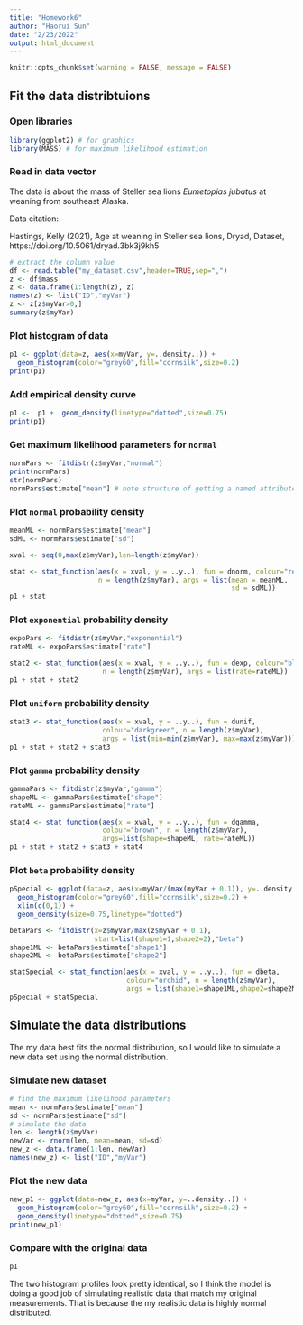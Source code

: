 ```yaml
---
title: "Homework6"
author: "Haorui Sun"
date: "2/23/2022"
output: html_document
---
```

```r
knitr::opts_chunk$set(warning = FALSE, message = FALSE) 
```

## Fit the data distribtuions
### Open libraries
```r
library(ggplot2) # for graphics
library(MASS) # for maximum likelihood estimation
```

### Read in data vector

The data is about the mass of Steller sea lions *Eumetopias jubatus* at weaning from southeast Alaska.

Data citation:

Hastings, Kelly (2021), Age at weaning in Steller sea lions, Dryad, Dataset, https://doi.org/10.5061/dryad.3bk3j9kh5
```r
# extract the column value
df <- read.table("my_dataset.csv",header=TRUE,sep=",")
z <- df$mass
z <- data.frame(1:length(z), z)
names(z) <- list("ID","myVar")
z <- z[z$myVar>0,]
summary(z$myVar)
```

### Plot histogram of data
```r
p1 <- ggplot(data=z, aes(x=myVar, y=..density..)) +
  geom_histogram(color="grey60",fill="cornsilk",size=0.2) 
print(p1)
```

### Add empirical density curve
```r
p1 <-  p1 +  geom_density(linetype="dotted",size=0.75)
print(p1)
```

### Get maximum likelihood parameters for `normal`
```r
normPars <- fitdistr(z$myVar,"normal")
print(normPars)
str(normPars)
normPars$estimate["mean"] # note structure of getting a named attribute
```

### Plot `normal` probability density
```r
meanML <- normPars$estimate["mean"]
sdML <- normPars$estimate["sd"]

xval <- seq(0,max(z$myVar),len=length(z$myVar))

stat <- stat_function(aes(x = xval, y = ..y..), fun = dnorm, colour="red", 
                      n = length(z$myVar), args = list(mean = meanML, 
                                                       sd = sdML))
p1 + stat
```

### Plot `exponential` probability density
```r
expoPars <- fitdistr(z$myVar,"exponential")
rateML <- expoPars$estimate["rate"]

stat2 <- stat_function(aes(x = xval, y = ..y..), fun = dexp, colour="blue",
                       n = length(z$myVar), args = list(rate=rateML))
p1 + stat + stat2
```

### Plot `uniform` probability density
```r
stat3 <- stat_function(aes(x = xval, y = ..y..), fun = dunif,
                       colour="darkgreen", n = length(z$myVar), 
                       args = list(min=min(z$myVar), max=max(z$myVar)))
p1 + stat + stat2 + stat3
```

### Plot `gamma` probability density
```r
gammaPars <- fitdistr(z$myVar,"gamma")
shapeML <- gammaPars$estimate["shape"]
rateML <- gammaPars$estimate["rate"]

stat4 <- stat_function(aes(x = xval, y = ..y..), fun = dgamma,
                       colour="brown", n = length(z$myVar),
                       args=list(shape=shapeML, rate=rateML))
p1 + stat + stat2 + stat3 + stat4
```

### Plot `beta` probability density
```r
pSpecial <- ggplot(data=z, aes(x=myVar/(max(myVar + 0.1)), y=..density..)) + 
  geom_histogram(color="grey60",fill="cornsilk",size=0.2) + 
  xlim(c(0,1)) +
  geom_density(size=0.75,linetype="dotted")

betaPars <- fitdistr(x=z$myVar/max(z$myVar + 0.1),
                     start=list(shape1=1,shape2=2),"beta")
shape1ML <- betaPars$estimate["shape1"]
shape2ML <- betaPars$estimate["shape2"]

statSpecial <- stat_function(aes(x = xval, y = ..y..), fun = dbeta,
                             colour="orchid", n = length(z$myVar), 
                             args = list(shape1=shape1ML,shape2=shape2ML))
pSpecial + statSpecial
```

## Simulate the data distributions
The my data best fits the normal distribution, so I would like to simulate a new data set using the normal distribution. 

### Simulate new dataset
```r
# find the maximum likelihood parameters
mean <- normPars$estimate["mean"]
sd <- normPars$estimate["sd"]
# simulate the data
len <- length(z$myVar)
newVar <- rnorm(len, mean=mean, sd=sd)
new_z <- data.frame(1:len, newVar)
names(new_z) <- list("ID","myVar")
```

### Plot the new data
```r
new_p1 <- ggplot(data=new_z, aes(x=myVar, y=..density..)) +
  geom_histogram(color="grey60",fill="cornsilk",size=0.2) +
  geom_density(linetype="dotted",size=0.75)
print(new_p1)
```

### Compare with the original data
```r
p1
```
The two histogram profiles look pretty identical, so I think the model is doing a good job of simulating realistic data that match my original measurements. That is because the my realistic data is highly normal distributed.
